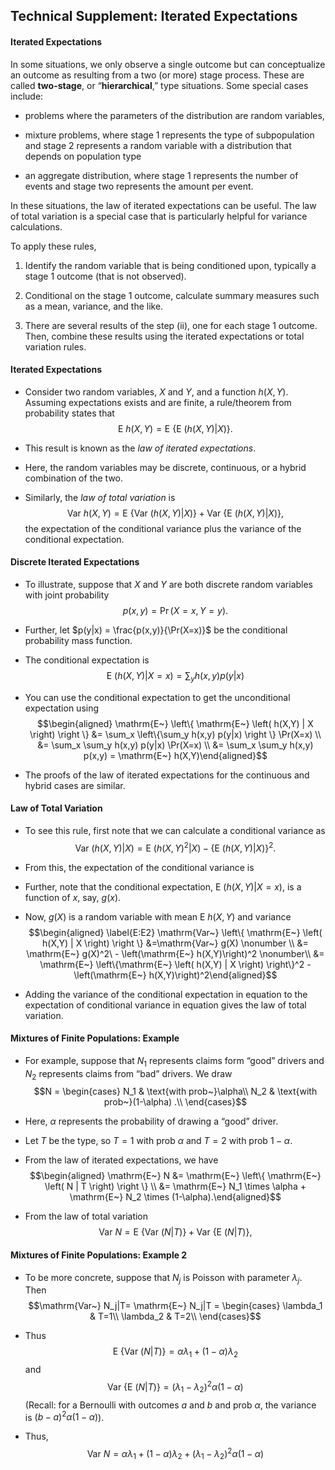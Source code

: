 ## Technical Supplement: Iterated Expectations

#### Iterated Expectations

In some situations, we only observe a single outcome but can
conceptualize an outcome as resulting from a two (or more) stage
process. These are called **two-stage**, or “**hierarchical**,” type
situations. Some special cases include:

-   problems where the parameters of the distribution are random
    variables,

-   mixture problems, where stage 1 represents the type of subpopulation
    and stage 2 represents a random variable with a distribution that
    depends on population type

-   an aggregate distribution, where stage 1 represents the number of
    events and stage two represents the amount per event.

In these situations, the law of iterated expectations can be useful. The
law of total variation is a special case that is particularly helpful
for variance calculations.

To apply these rules,

1.  Identify the random variable that is being conditioned upon,
    typically a stage 1 outcome (that is not observed).

2.  Conditional on the stage 1 outcome, calculate summary measures such
    as a mean, variance, and the like.

3.  There are several results of the step (ii), one for each stage
    1 outcome. Then, combine these results using the iterated
    expectations or total variation rules.

#### Iterated Expectations

-   Consider two random variables, $X$ and $Y$, and a function $h(X,Y)$.
    Assuming expectations exists and are finite, a rule/theorem from
    probability states that
    $$\mathrm{E~} h(X,Y)= \mathrm{E~} \left\{ \mathrm{E~} \left( h(X,Y) | X \right) \right \} .$$

-   This result is known as the *law of iterated expectations*.

-   Here, the random variables may be discrete, continuous, or a hybrid
    combination of the two.

-   Similarly, the *law of total variation* is
    $$\mathrm{Var~} h(X,Y)= \mathrm{E~} \left\{ \mathrm{Var~} \left( h(X,Y) | X \right) \right \}
    +\mathrm{Var~} \left\{ \mathrm{E~} \left( h(X,Y) | X \right) \right \},$$
    the expectation of the conditional variance plus the variance of the
    conditional expectation.

#### Discrete Iterated Expectations

-   To illustrate, suppose that $X$ and $Y$ are both discrete random
    variables with joint probability $$p(x,y) = \Pr(X=x, Y=y).$$

-   Further, let $p(y|x) = \frac{p(x,y)}{\Pr(X=x)}$ be the conditional
    probability mass function.

-   The conditional expectation is
    $$\mathrm{E~} \left( h(X,Y) | X=x \right) = \sum_y h(x,y) p(y|x)$$

-   You can use the conditional expectation to get the unconditional
    expectation using $$\begin{aligned}
     \mathrm{E~} \left\{ \mathrm{E~} \left( h(X,Y) | X \right) \right \}
    &= \sum_x  \left\{\sum_y h(x,y) p(y|x) \right \} \Pr(X=x) \\
    &= \sum_x  \sum_y h(x,y) p(y|x)  \Pr(X=x) \\
    &=  \sum_x  \sum_y h(x,y) p(x,y)
    =  \mathrm{E~} h(X,Y)\end{aligned}$$

-   The proofs of the law of iterated expectations for the continuous
    and hybrid cases are similar.

#### Law of Total Variation

-   To see this rule, first note that we can calculate a conditional
    variance as $$\mathrm{Var~} \left( h(X,Y) | X \right)  =
    \mathrm{E~} \left( h(X,Y)^2 | X \right) -\left\{\mathrm{E~} \left( h(X,Y) | X \right) \right\}^2.$$

-   From this, the expectation of the conditional variance is
    \begin{aligned}
    \label{E:E1} \mathrm{E~} \mathrm{Var~} \left( h(X,Y) | X \right)  =
    \mathrm{E~} \left( h(X,Y)^2\right) - \mathrm{E~}\left\{\mathrm{E~} \left( h(X,Y) | X \right) \right\}^2.\end{aligned}

-   Further, note that the conditional expectation,
    $\mathrm{E~} \left( h(X,Y) | X=x \right)$, is a function of $x$,
    say, $g(x)$.

-   Now, $g(X)$ is a random variable with mean $\mathrm{E~} h(X,Y)$ and
    variance $$\begin{aligned}
    \label{E:E2}
    \mathrm{Var~} \left\{ \mathrm{E~} \left( h(X,Y) | X \right) \right \} &=\mathrm{Var~} g(X)  \nonumber \\
    &= \mathrm{E~} g(X)^2\ - \left(\mathrm{E~} h(X,Y)\right)^2 \nonumber\\
    &= \mathrm{E~} \left\{\mathrm{E~} \left( h(X,Y) | X \right) \right\}^2
    - \left(\mathrm{E~} h(X,Y)\right)^2\end{aligned}$$

-   Adding the variance of the conditional expectation in equation to
    the expectation of conditional variance in equation gives the law of
    total variation.

#### Mixtures of Finite Populations: Example

-   For example, suppose that $N_1$ represents claims form “good”
    drivers and $N_2$ represents claims from “bad” drivers. We draw
    $$N =
    \begin{cases}
    N_1  &  \text{with prob~}\alpha\\
    N_2  &   \text{with prob~}(1-\alpha) .\\
    \end{cases}$$

-   Here, $\alpha$ represents the probability of drawing a
    “good” driver.

-   Let $T$ be the type, so $T=1$ with prob $\alpha$ and $T=2$ with prob
    $1-\alpha$.

-   From the law of iterated expectations, we have $$\begin{aligned}
    \mathrm{E~} N &= \mathrm{E~} \left\{ \mathrm{E~} \left( N | T \right) \right \} \\
     &= \mathrm{E~} N_1 \times \alpha +  \mathrm{E~} N_2 \times (1-\alpha).\end{aligned}$$

-   From the law of total variation
    $$\mathrm{Var~} N= \mathrm{E~} \left\{ \mathrm{Var~} \left( N | T \right) \right \}
    +\mathrm{Var~} \left\{ \mathrm{E~} \left( N | T \right) \right \},$$

#### Mixtures of Finite Populations: Example 2

-   To be more concrete, suppose that $N_j$ is Poisson with parameter
    $\lambda_j$. 
    Then $$\mathrm{Var~} N_j|T= \mathrm{E~} N_j|T =
    \begin{cases}
    \lambda_1  &  T=1\\
    \lambda_2  &  T=2\\
    \end{cases}$$

-   Thus
    $$\mathrm{E~} \left\{ \mathrm{Var~} \left( N | T \right) \right \} = \alpha \lambda_1+ (1-\alpha) \lambda_2$$
    and
    $$\mathrm{Var~} \left\{ \mathrm{E~} \left( N | T \right) \right \} = (\lambda_1-\lambda_2)^2 \alpha (1-\alpha)$$
    (Recall: for a Bernoulli with outcomes $a$ and $b$ and prob
    $\alpha$, the variance is $(b-a)^2\alpha(1-\alpha)$).

-   Thus,
    $$\mathrm{Var~} N= \alpha \lambda_1+ (1-\alpha) \lambda_2 + (\lambda_1-\lambda_2)^2 \alpha (1-\alpha)$$
 